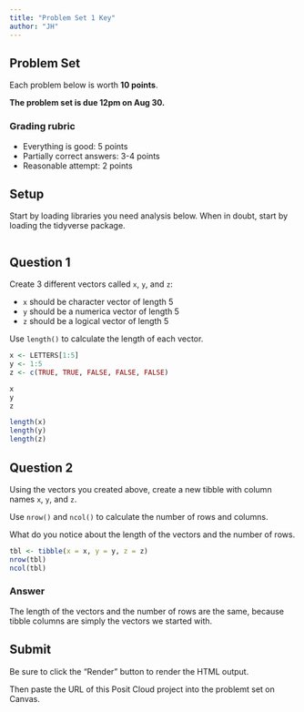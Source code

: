 ```yaml
---
title: "Problem Set 1 Key"
author: "JH"
---
```


## Problem Set

Each problem below is worth **10 points**.

**The problem set is due 12pm on Aug 30.**

### Grading rubric

- Everything is good: 5 points
- Partially correct answers: 3-4 points
- Reasonable attempt: 2 points

## Setup

Start by loading libraries you need analysis below. When in doubt, start by loading the tidyverse package.

```r

```

## Question 1

Create 3 different vectors called `x`, `y`, and `z`:

- `x` should be character vector of length 5
- `y` should be a numerica vector of length 5
- `z` should be a logical vector of length 5

Use `length()` to calculate the length of each vector.

```r
x <- LETTERS[1:5]
y <- 1:5
z <- c(TRUE, TRUE, FALSE, FALSE, FALSE)

x
y
z

length(x)
length(y)
length(z)
```

## Question 2

Using the vectors you created above, create a new tibble with column names
`x`, `y`, and `z`.

Use `nrow()` and `ncol()` to calculate the number of rows and columns.

What do you notice about the length of the vectors and the number of rows.

```r
tbl <- tibble(x = x, y = y, z = z)
nrow(tbl)
ncol(tbl)
```

### Answer

The length of the vectors and the number of rows are the same, because
tibble columns are simply the vectors we started with.

## Submit

Be sure to click the "Render" button to render the HTML output.

Then paste the URL of this Posit Cloud project into the problemt set on Canvas.
